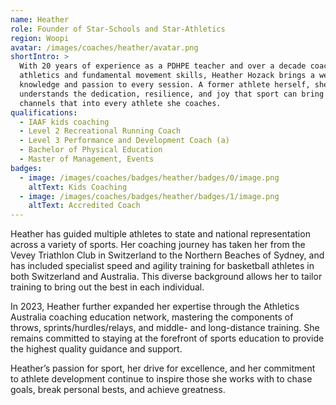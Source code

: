```yaml
---
name: Heather
role: Founder of Star-Schools and Star-Athletics
region: Woopi
avatar: /images/coaches/heather/avatar.png
shortIntro: >
  With 20 years of experience as a PDHPE teacher and over a decade coaching
  athletics and fundamental movement skills, Heather Hozack brings a wealth of
  knowledge and passion to every session. A former athlete herself, she
  understands the dedication, resilience, and joy that sport can bring — and
  channels that into every athlete she coaches.
qualifications:
  - IAAF kids coaching
  - Level 2 Recreational Running Coach
  - Level 3 Performance and Development Coach (a)
  - Bachelor of Physical Education
  - Master of Management, Events
badges:
  - image: /images/coaches/badges/heather/badges/0/image.png
    altText: Kids Coaching
  - image: /images/coaches/badges/heather/badges/1/image.png
    altText: Accredited Coach
---
```

Heather has guided multiple athletes to state and national representation across a variety of sports. Her coaching journey has taken her from the Vevey Triathlon Club in Switzerland to the Northern Beaches of Sydney, and has included specialist speed and agility training for basketball athletes in both Switzerland and Australia. This diverse background allows her to tailor training to bring out the best in each individual.

In 2023, Heather further expanded her expertise through the Athletics Australia coaching education network, mastering the components of throws, sprints/hurdles/relays, and middle- and long-distance training. She remains committed to staying at the forefront of sports education to provide the highest quality guidance and support.

Heather’s passion for sport, her drive for excellence, and her commitment to athlete development continue to inspire those she works with to chase goals, break personal bests, and achieve greatness.
